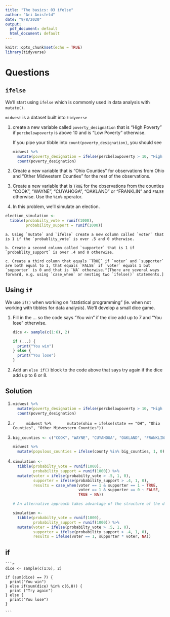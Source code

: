 ```yaml
---
title: "The basics: 03 ifelse"
author: "Ari Anisfeld"
date: "9/8/2020"
output:
  pdf_document: default
  html_document: default
---
```


```r
knitr::opts_chunk$set(echo = TRUE)
library(tidyverse)
```

# Questions

## `ifelse`

We'll start using `ifelse` which is commonly used in data analysis with `mutate()`.


`midwest` is a dataset built into `tidyverse`

1. create a new variable called `poverty_designation` that is "High Poverty" if `percbelowpoverty` is above 10 and is "Low Poverty" otherwise.

    If you pipe your tibble into `count(poverty_designation)`, you should see
    
    ```r
    midwest %>%
      mutate(poverty_designation = ifelse(percbelowpoverty > 10, "High Poverty", "Low Poverty")) %>%
      count(poverty_designation)
      
    ```

1. Create a new variable that is "Ohio Counties" for observations from Ohio and "Other Midwestern Counties" for the rest of the observations.

1. Create a new variable that is `TRUE` for the observations from the counties "COOK", "WAYNE", "CUYAHOGA", "OAKLAND" or "FRANKLIN"  and `FALSE` otherwise. Use the `%in%` operator.

1. In this problem, we'll simulate an election.

```r
election_simulation <- 
  tibble(probabilty_vote = runif(1000),
         probability_support = runif(1000))
```

    a. Using `mutate` and `ifelse` create a new column called `voter` that is 1 if the `probablity_vote` is over .5 and 0 otherwise.
    
    b. Create a second column called `supporter` that is 1 if `probablity_support` is over .4 and 0 otherwise.
    
    c. Create a third column that equals `TRUE` if `voter` and `supporter` are both equal to 1, that equals `FALSE` if `voter` equals 1 but `supporter` is 0 and that is `NA` otherwise.^[There are several ways forward, e.g. using `case_when` or nesting two `ifelse()` statements.]


## Using `if`

We use `if()` when working on "statistical programming" (ie. when not working with tibbles for data analysis). We'll develop a small dice game. 

1. Fill in the ... so the code says "You win" if the dice add up to 7 and "You lose" otherwise.

    ```r
    dice <- sample(c(1:6), 2)
    
    if (...) {
      print("You win")
    } else {
      print("You lose")
    }
    
    ```



1. Add an `else if()` block to the code above that says try again if the dice add up to 6 or 8.




## Solution 
1.
    ```r
    midwest %>%
      mutate(poverty_designation = ifelse(percbelowpoverty > 10, "High Poverty", "Low Poverty")) %>%
      count(poverty_designation)
      
    ```

1. 
    ```r
    midwest %>%
      mutate(ohio = ifelse(state == "OH", "Ohio Counties", "Other Midwestern Counties"))
    ```

1.
    ```r
    big_counties <- c("COOK", "WAYNE", "CUYAHOGA", "OAKLAND", "FRANKLIN")
    
    midwest %>%
      mutate(populous_counties = ifelse(county %in% big_counties, 1, 0)
    ```


1. 
    ```r
    simulation <- 
      tibble(probabilty_vote = runif(1000),
             probability_support = runif(1000)) %>%
      mutate(voter = ifelse(probabilty_vote > .5, 1, 0),
             supporter = ifelse(probability_support > .4, 1, 0),
             results = case_when(voter == 1 & supporter == 1 ~ TRUE,
                                 voter == 1 & supporter == 0 ~ FALSE,
                                 TRUE ~ NA))
    
    # An alternative approach takes advantage of the structure of the data
    
    simulation <- 
      tibble(probabilty_vote = runif(1000),
             probability_support = runif(1000)) %>%
      mutate(voter = ifelse(probabilty_vote > .5, 1, 0),
             supporter = ifelse(probability_support > .4, 1, 0),
             results = ifelse(voter == 1, supporter * voter, NA))
              
    ```
    
    
## if

    ```r
    dice <- sample(c(1:6), 2)
    
    if (sum(dice) == 7) {
      print("You win")
    } else if(sum(dice) %in% c(6,8)) {
      print ("Try again")
    } else {
      print("You lose")
    }
    
    ```